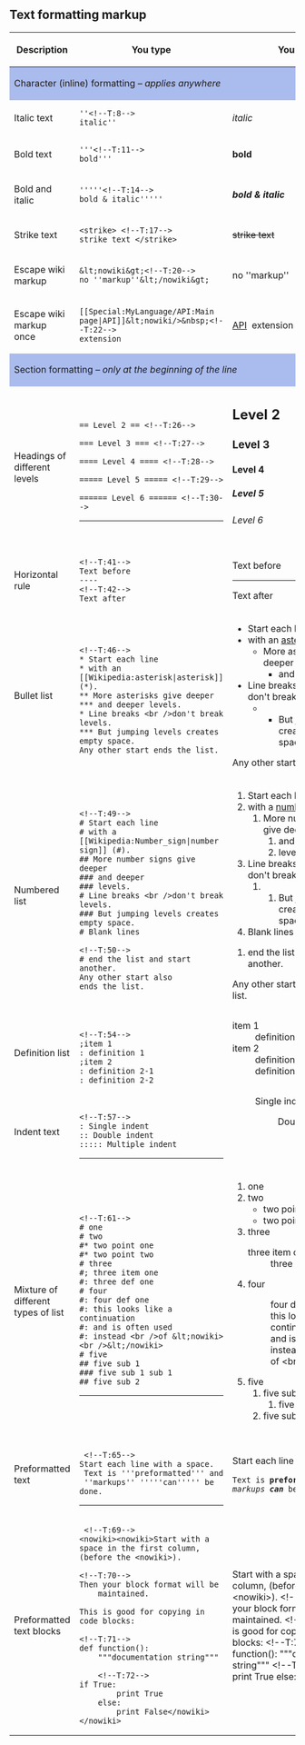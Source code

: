 
== Text formatting markup == <!--T:2-->

{| class="wikitable"
! <!--T:3-->
Description
! width=40% | <!--T:4-->
You type
! width=40% | <!--T:5-->
You get
|-
! colspan="3" style="background: #ABE" | <!--T:6-->
Character (inline) formatting – ''applies anywhere''
|-
| <!--T:7-->
Italic text
| <pre>
''<!--T:8-->
italic''
</pre>
|
''<!--T:9-->
italic''
|-
| <!--T:10-->
Bold text
| <pre>
'''<!--T:11-->
bold'''
</pre>
|
'''<!--T:12-->
bold'''
|-
| <!--T:13-->
Bold and italic
| <pre>
'''''<!--T:14-->
bold & italic'''''
</pre>
|
'''''<!--T:15-->
bold & italic'''''
|-
| <!--T:16-->
Strike text
| <pre>
<strike> <!--T:17-->
strike text </strike>
</pre>
|<strike> <!--T:18-->
strike text </strike>
|-
| <!--T:19-->
Escape wiki markup
| <pre>
&lt;nowiki&gt;<!--T:20-->
no ''markup''&lt;/nowiki&gt;
</pre>
|
<!--T:155-->
<nowiki>no ''markup''</nowiki>
|-
| <!--T:21-->
Escape wiki markup once
| <pre>
[[Special:MyLanguage/API:Main page|API]]&lt;nowiki/>&nbsp;<!--T:22-->
extension
</pre>
|
[[Special:MyLanguage/API:Main page|API]]<nowiki/>&nbsp;<!--T:23-->
extension
|-
! colspan="3" style="background: #ABE" | <!--T:24-->
Section formatting – ''only at the beginning of the line''
|-
| <!--T:25-->
Headings of different levels 
| <pre>

== Level 2 == <!--T:26-->

=== Level 3 === <!--T:27-->

==== Level 4 ==== <!--T:28-->

===== Level 5 ===== <!--T:29-->

====== Level 6 ====== <!--T:30-->

</pre>
----
{{note|
* <!--T:31-->
[[<tvar|lv1>Special:MyLanguage/Help_talk:Formatting#Level_1</>|Skip Level 1]], it is page name level.
* <!--T:33-->
An article with 4 or more headings automatically creates a [[wikipedia:Wikipedia:Section#Table of contents (TOC)|table of contents]].
}}
|
<!-- using HTML markup to avoid creating new sections -->

<!--T:35-->
<h2>Level 2</h2>

<!--T:36-->
<h3>Level 3</h3>

<!--T:37-->
<h4>Level 4</h4>

<!--T:38-->
<h5>Level 5</h5>

<!--T:39-->
<h6>Level 6</h6>

|-
| <!--T:40-->
Horizontal rule
| <pre>
<!--T:41-->
Text before
----
<!--T:42-->
Text after
</pre>
|
<!--T:43-->
Text before
----
<!--T:44-->
Text after
|-
| <!--T:45-->
Bullet list
|
<pre>

<!--T:46-->
* Start each line
* with an [[Wikipedia:asterisk|asterisk]] (*).
** More asterisks give deeper
*** and deeper levels.
* Line breaks <br />don't break levels.
*** But jumping levels creates empty space.
Any other start ends the list.

</pre>
|

<!--T:47-->
* Start each line
* with an [[Wikipedia:asterisk|asterisk]] (*).
** More asterisks give deeper
*** and deeper levels.
* Line breaks <br />don't break levels.
*** But jumping levels creates empty space.
Any other start ends the list.

|-
| <!--T:48-->
Numbered list
|
<pre>

<!--T:49-->
# Start each line
# with a [[Wikipedia:Number_sign|number sign]] (#).
## More number signs give deeper
### and deeper
### levels.
# Line breaks <br />don't break levels.
### But jumping levels creates empty space.
# Blank lines

<!--T:50-->
# end the list and start another.
Any other start also
ends the list.

</pre>
|

<!--T:51-->
# Start each line
# with a [[Wikipedia:Number_sign|number sign]] (#).
## More number signs give deeper
### and deeper
### levels.
# Line breaks <br />don't break levels.
### But jumping levels creates empty space.
# Blank lines

<!--T:52-->
# end the list and start another.
Any other start also
ends the list.

|-
| <!--T:53-->
Definition list
| <pre>

<!--T:54-->
;item 1
: definition 1
;item 2
: definition 2-1
: definition 2-2

</pre>
|

<!--T:55-->
;item 1
: definition 1
;item 2
: definition 2-1
: definition 2-2

|-
| <!--T:56-->
Indent text
| <pre>

<!--T:57-->
: Single indent
:: Double indent
::::: Multiple indent

</pre>
----
{{Note|<!--T:58-->
This workaround may harm accessibility.}}
|

<!--T:59-->
: Single indent
:: Double indent
::::: Multiple indent

|-
| <!--T:60-->
Mixture of different types of list
|
<pre>

<!--T:61-->
# one
# two
#* two point one
#* two point two
# three
#; three item one
#: three def one
# four
#: four def one
#: this looks like a continuation
#: and is often used
#: instead <br />of &lt;nowiki><br />&lt;/nowiki>
# five
## five sub 1
### five sub 1 sub 1
## five sub 2

</pre>
----
{{note|<!--T:62-->
The usage of <code>#:</code> and <code>*:</code> for breaking a line within an item may also harm accessibility.}}
|

<!--T:63-->
# one
# two
#* two point one
#* two point two
# three
#; three item one
#: three def one
# four
#: four def one
#: this looks like a continuation
#: and is often used
#: instead <br />of <nowiki><br /></nowiki>
# five
## five sub 1
### five sub 1 sub 1
## five sub 2{{anchor|pre}}

|-
| <!--T:64-->
Preformatted text
| <pre>

 <!--T:65-->
Start each line with a space.
 Text is '''preformatted''' and
 ''markups'' '''''can''''' be done.

</pre>
----
{{note|<!--T:66-->
This way of preformatting only applies to section formatting. Character formatting markups are still effective.}}
|

 <!--T:67-->
Start each line with a space.
 Text is '''preformatted''' and
 ''markups'' '''''can''''' be done.

|-
| <!--T:68-->
Preformatted text blocks
| <pre> <!--T:69-->
<nowiki><nowiki>Start with a space in the first column,
(before the <nowiki>).

<!--T:70-->
Then your block format will be
    maintained.
 
This is good for copying in code blocks:

<!--T:71-->
def function():
    """documentation string"""

    <!--T:72-->
if True:
        print True
    else:
        print False</nowiki></nowiki>
</pre>
|
 <!--T:73-->
<nowiki>Start with a space in the first column,
(before the <nowiki>).

<!--T:74-->
Then your block format will be
    maintained.

<!--T:75-->
This is good for copying in code blocks:

<!--T:76-->
def function():
    """documentation string"""

    <!--T:77-->
if True:
        print True
    else:
        print False</nowiki>
|}

